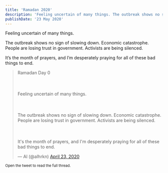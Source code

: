 ```yaml
---
title: 'Ramadan 2020'
description: 'Feeling uncertain of many things. The outbreak shows no sign of slowing down. Economic catastrophe. People are losing trust in government. Activists are being silenced. It’s the month of prayers, and I’m desperately praying for all of these bad things to end.'
publishDate: '23 May 2020'
---
```


Feeling uncertain of many things.

The outbreak shows no sign of slowing down. Economic catastrophe. People are losing trust in government. Activists are being silenced.

It’s the month of prayers, and I’m desperately praying for all of these bad things to end.

<blockquote class="twitter-tweet"><p lang="en" dir="ltr">Ramadan Day 0<br></br><br></br>Feeling uncertain of many things.<br></br><br></br>The outbreak shows no sign of slowing down. Economic catastrophe. People are losing trust in government. Activists are being silenced.<br></br><br></br>It&#39;s the month of prayers, and I&#39;m desperately praying for all of these bad things to end.</p>&mdash; Al (@alhrkn) <a href="https://twitter.com/alhrkn/status/1253455616082718720?ref_src=twsrc%5Etfw">April 23, 2020</a></blockquote> <script async src="https://platform.twitter.com/widgets.js" charset="utf-8"></script>

<small> Open the tweet to read the full thread.</small>
